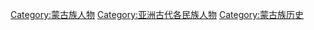 [[Category:蒙古族人物|Category:蒙古族人物]]
[[Category:亚洲古代各民族人物|Category:亚洲古代各民族人物]]
[[Category:蒙古族历史|Category:蒙古族历史]]